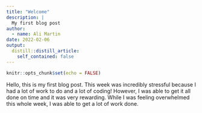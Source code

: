 ```yaml
---
title: "Welcome"
description: |
  My first blog post
author:
  - name: Ali Martin
date: 2022-02-06
output:
  distill::distill_article:
    self_contained: false
---
```



```r
knitr::opts_chunk$set(echo = FALSE)
```

Hello, this is my first blog post. This week was incredibly stressful because I had a lot of work to do and a lot of coding! However, I was able to get it all done on time and it was very rewarding. While I was feeling overwhelmed this whole week, I was able to get a lot of work done. 


